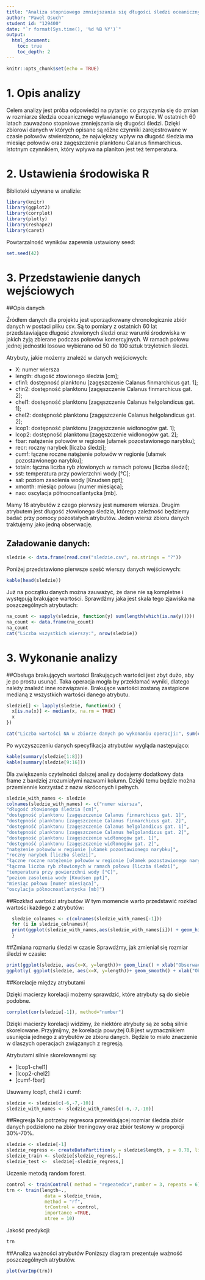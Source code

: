 ---
title: "Analiza stopniowego zmniejszania się długości śledzi oceanicznych wyławianych w Europie"
author: "Paweł Osuch"
student id: "129400"
date: "`r format(Sys.time(), '%d %B %Y')`"
output:
  html_document:
    toc: true
    toc_depth: 2
---

```{r Setup, include=FALSE}
knitr::opts_chunk$set(echo = TRUE)
```

# 1. Opis analizy

Celem analizy jest próba odpowiedzi na pytanie: co przyczynia się do zmian w rozmiarze śledzia oceanicznego wyławianego w Europie. W ostatnich 60 latach zauważono stopniowe zmniejszania się długości śledzi. 
Dzięki zbiorowi danych w których opisane są różne czynniki zarejestrowane w czasie połowów stwierdzono, że największy wpływ na długość śledzia ma miesiąc połowów oraz zagęszczenie planktonu Calanus finmarchicus. Istotnym czynnikiem, który wpływa na planlton jest też temperatura.

# 2. Ustawienia środowiska R

Biblioteki używane w analizie:
```{r Libraries, echo=TRUE, warning=FALSE, message=FALSE}
library(knitr)
library(ggplot2)
library(corrplot)
library(plotly)
library(reshape2)
library(caret)
```
Powtarzalność wyników zapewnia ustawiony seed:
```{r Seed, echo=TRUE, warning=FALSE}
set.seed(42)
```

# 3. Przedstawienie danych wejściowych

##Opis danych

Źródłem danych dla projektu jest uporządkowany chronologicznie zbiór danych w postaci pliku csv.
Są to pomiary z ostatnich 60 lat przedstawiające długość złowionych śledzi oraz warunki środowiska w jakich żyją zbierane podczas połowów komercyjnych. W ramach połowu jednej jednostki losowo wybierano od 50 do 100 sztuk trzyletnich śledzi.

Atrybuty, jakie możemy znaleźć w danych wejściowych:

* X: numer wiersza
* length: długość złowionego śledzia [cm];
* cfin1: dostępność planktonu [zagęszczenie Calanus finmarchicus gat. 1];
* cfin2: dostępność planktonu [zagęszczenie Calanus finmarchicus gat. 2];
* chel1: dostępność planktonu [zagęszczenie Calanus helgolandicus gat. 1];
* chel2: dostępność planktonu [zagęszczenie Calanus helgolandicus gat. 2];
* lcop1: dostępność planktonu [zagęszczenie widłonogów gat. 1];
* lcop2: dostępność planktonu [zagęszczenie widłonogów gat. 2];
* fbar: natężenie połowów w regionie [ułamek pozostawionego narybku];
* recr: roczny narybek [liczba śledzi];
* cumf: łączne roczne natężenie połowów w regionie [ułamek pozostawionego narybku];
* totaln: łączna liczba ryb złowionych w ramach połowu [liczba śledzi];
* sst: temperatura przy powierzchni wody [°C];
* sal: poziom zasolenia wody [Knudsen ppt];
* xmonth: miesiąc połowu [numer miesiąca];
* nao: oscylacja północnoatlantycka [mb].

Mamy 16 atrybutów z czego pierwszy jest numerem wiersza. Drugim atrybutem jest długość złowionego śledzia, którego zależność będziemy badać przy pomocy pozostałych atrybutów. Jeden wiersz zbioru danych traktujemy jako jedną obserwację.

## Załadowanie danych:

```{r LoadData, echo=TRUE, warning=FALSE, cache=TRUE}
sledzie <- data.frame(read.csv("sledzie.csv", na.strings = "?"))
```


Poniżej przedstawiono pierwsze sześć wierszy danych wejściowych:

```{r ShowSample, echo=TRUE, warning=FALSE}
kable(head(sledzie))
```

Już na początku danych można zauważyć, że dane nie są kompletne i występują brakujące wartości. 
Sprawdźmy jaka jest skala tego zjawiska na poszczególnych atrybutach:

```{r CheckNA, echo=TRUE, warning=FALSE}
na_count <- sapply(sledzie, function(y) sum(length(which(is.na(y)))))
na_count <- data.frame(na_count)
na_count
cat("Liczba wszystkich wierszy:", nrow(sledzie))
```

# 3. Wykonanie analizy
##Obsługa brakujących wartości
Brakujących wartości jest zbyt dużo, aby je po prostu usunąć. Taka operacja mogła by przekłamać wyniki, dlatego należy znaleźć inne rozwiązanie.
Brakujące wartości zostaną zastąpione medianą z wszystkich wartości danego atrybutu. 

```{r ReplaceNA, echo=TRUE, warning=FALSE}
sledzie[] <- lapply(sledzie, function(x) { 
  x[is.na(x)] <- median(x, na.rm = TRUE)
  x
})

cat("Liczba wartości NA w zbiorze danych po wykonaniu operacji:", sum(colSums(is.na(sledzie))))

```


Po wyczyszczeniu danych specyfikacja atrybutów wygląda następująco:

```{r SummaryAttrs, echo=TRUE, warning=FALSE}
kable(summary(sledzie[1:8]))
kable(summary(sledzie[9:16]))
```

Dla zwiększenia czytelności dalszej analizy dodajemy dodatkowy data frame z bardziej zrozumiałymi nazwami kolumn. Dzięki temu będzie można przemiennie korzystać z nazw skróconych i pełnych.

```{r ChangeColNames, echo=TRUE, warning=FALSE}
sledzie_with_names <- sledzie
colnames(sledzie_with_names) <- c("numer wiersza",
"długość złowionego śledzia [cm]",
"dostępność planktonu [zagęszczenie Calanus finmarchicus gat. 1]",
"dostępność planktonu [zagęszczenie Calanus finmarchicus gat. 2]",
"dostępność planktonu [zagęszczenie Calanus helgolandicus gat. 1]",
"dostępność planktonu [zagęszczenie Calanus helgolandicus gat. 2]",
"dostępność planktonu [zagęszczenie widłonogów gat. 1]",
"dostępność planktonu [zagęszczenie widłonogów gat. 2]",
"natężenie połowów w regionie [ułamek pozostawionego narybku]",
"roczny narybek [liczba śledzi]",
"łączne roczne natężenie połowów w regionie [ułamek pozostawionego narybku]",
"łączna liczba ryb złowionych w ramach połowu [liczba śledzi]",
"temperatura przy powierzchni wody [°C]",
"poziom zasolenia wody [Knudsen ppt]",
"miesiąc połowu [numer miesiąca]",
"oscylacja północnoatlantycka [mb]")
```

##Rozkład wartości atrybutów
W tym momencie warto przedstawić rozkład wartości każdego z atrybutów:

```{r AttrsDistrGraphs, echo=TRUE, warning=FALSE, message=FALSE}
  sledzie_colnames <- c(colnames(sledzie_with_names[-1]))
  for (i in sledzie_colnames){
  print(ggplot(sledzie_with_names,aes(sledzie_with_names[i])) + geom_histogram(bins = 15, col="darkorange4", fill="darkorange") + xlab(i) + ylab("Liczba obserwacji") + theme_light())
  }
```

##Zmiana rozmariu śledzi w czasie
Sprawdźmy, jak zmieniał się rozmiar śledzi w czasie:

```{r LengthGraph, echo=TRUE, warning=FALSE, message=FALSE}
print(ggplot(sledzie, aes(x=X, y=length))+ geom_line() + xlab("Obserwacje") + ylab("Długość złowionego śledzia [cm]") + theme_light())
ggplotly( ggplot(sledzie, aes(x=X, y=length))+ geom_smooth() + xlab("Obserwacje") + ylab("Długość złowionego śledzia [cm]") + theme_light())
```

##Korelacje między atrybutami

Dzięki macierzy korelacji możemy sprawdzić, które atrybuty są do siebie podobne.
```{r Correlation, echo=TRUE, warning=FALSE}
corrplot(cor(sledzie[-1]), method="number")
```

Dzięki macierzy korelacji widzimy, że niektóre atrybuty są ze sobą silnie skorelowane.
Przyjmijmy, że korelacja powyżej 0.8 jest wyznacznikiem usunięcia jednego z atrybutów ze zbioru danych. Będzie to miało znaczenie w dlaszych operacjach związanych z regresją.

Atrybutami silnie skorelowanymi są:


* [lcop1-chel1]
* [lcop2-chel2]
* [cumf-fbar]

Usuwamy lcop1, chel2 i cumf:

```{r DeleteAttrs, echo=TRUE, warning=FALSE}
sledzie <- sledzie[c(-6,-7,-10)]
sledzie_with_names <- sledzie_with_names[c(-6,-7,-10)]
```

##Regresja
Na potrzeby regresora przewidującej rozmiar śledzia zbiór danych podzielono na zbiór treningowy oraz zbiór testowy w proporcji 30%-70%.

```{r SplitData, echo=TRUE, warning=FALSE}
sledzie <- sledzie[-1]
sledzie_regress <- createDataPartition(y = sledzie$length, p = 0.70, list = FALSE)
sledzie_train <- sledzie[sledzie_regress,]
sledzie_test <-  sledzie[-sledzie_regress,]
```

Uczenie metodą random forest.

```{r TrainingControl , echo=TRUE, warning=FALSE, message=FALSE, cache=TRUE}
control <- trainControl( method = "repeatedcv",number = 3, repeats = 6)
trn <- train(length~.,
              data = sledzie_train,
              method = "rf",
              trControl = control,
              importance =TRUE,
              ntree = 10)

```

Jakość predykcji:
```{r Model , echo=TRUE, warning=FALSE, message=FALSE, cache=TRUE}
trn
```

##Analiza ważności atrybutów
Poniższy diagram prezentuje ważność poszczególnych atrybutów. 
```{r RateGraph , echo=TRUE, warning=FALSE, message=FALSE, cache=TRUE}
plot(varImp(trn))
```









